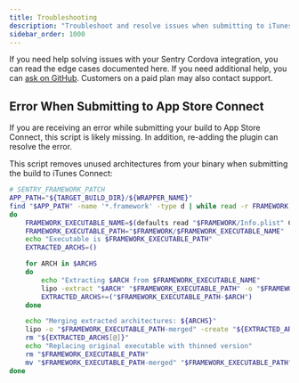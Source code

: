 ```yaml
---
title: Troubleshooting
description: "Troubleshoot and resolve issues when submitting to iTunes Connect."
sidebar_order: 1000
---
```


If you need help solving issues with your Sentry Cordova integration, you can read the edge cases documented here. If you need additional help, you can [ask on GitHub](https://github.com/getsentry/sentry-cordova/issues/new/choose). Customers on a paid plan may also contact support.

## Error When Submitting to App Store Connect

If you are receiving an error while submitting your build to App Store Connect, this script is likely missing. In addition, re-adding the plugin can resolve the error.

This script removes unused architectures from your binary when submitting the build to iTunes Connect:

```bash
# SENTRY_FRAMEWORK_PATCH
APP_PATH="${TARGET_BUILD_DIR}/${WRAPPER_NAME}"
find "$APP_PATH" -name '*.framework' -type d | while read -r FRAMEWORK
do
    FRAMEWORK_EXECUTABLE_NAME=$(defaults read "$FRAMEWORK/Info.plist" CFBundleExecutable)
    FRAMEWORK_EXECUTABLE_PATH="$FRAMEWORK/$FRAMEWORK_EXECUTABLE_NAME"
    echo "Executable is $FRAMEWORK_EXECUTABLE_PATH"
    EXTRACTED_ARCHS=()

    for ARCH in $ARCHS
    do
        echo "Extracting $ARCH from $FRAMEWORK_EXECUTABLE_NAME"
        lipo -extract "$ARCH" "$FRAMEWORK_EXECUTABLE_PATH" -o "$FRAMEWORK_EXECUTABLE_PATH-$ARCH"
        EXTRACTED_ARCHS+=("$FRAMEWORK_EXECUTABLE_PATH-$ARCH")
    done

    echo "Merging extracted architectures: ${ARCHS}"
    lipo -o "$FRAMEWORK_EXECUTABLE_PATH-merged" -create "${EXTRACTED_ARCHS[@]}"
    rm "${EXTRACTED_ARCHS[@]}"
    echo "Replacing original executable with thinned version"
    rm "$FRAMEWORK_EXECUTABLE_PATH"
    mv "$FRAMEWORK_EXECUTABLE_PATH-merged" "$FRAMEWORK_EXECUTABLE_PATH"
done
```
